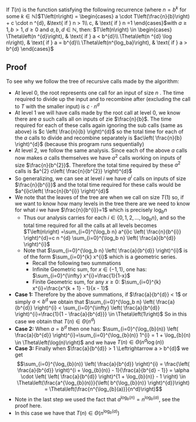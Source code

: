 If <math display="inline">T\left(n\right)</math> is the function satisfying the following recurrence (where <math display="inline">n = b^{k}</math> for some <math display="inline">k \in \mathbb{N}</math>)<math display="block">T\left(n\right) =
  \begin{cases}
    a  \cdot T\left(\frac{n}{b}\right) + c \cdot n ^{d}, &\text{ if } n > 1\\
    c, & \text{ if } n =1
  \end{cases}</math>with <math>a \ge 1, b > 1, d \ge 0</math> and <math>a, b, d \in \mathbb{N}</math>, then:
<math display="block">T\left(n\right) \in
  \begin{cases}
    \Theta\left(n ^{d}\right), & \text{ if } a < b^{d}\\
    \Theta\left(n ^{d} \log n\right), & \text{ if } a = b^{d}\\
    \Theta\left(n^{log_ba}\right), & \text{ if } a > b^{d}
  \end{cases}</math>

== Proof ==
To see why we follow the tree of recursive calls made by the algorithm:

* At level 0, the root represents one call for an input of size <math display="inline">n</math> . The time required to divide up the input and to recombine after (excluding the call to <math display="inline">T</math> with the smaller input) is <math display="inline">c \cdot n^{d}</math>
* At level 1 we will have calls made by the root call at level 0, we know there are <math display="inline">a</math> such calls all on inputs of zie <math display="inline">\frac{n}{b}</math>. The time required for each of these calls again ignoring the sub calls (same as above) is <math display="inline">c \left( \frac{n}{b} \right)^{d}</math> so the total time for each of the <math display="inline">a</math> calls to divide and recombine separately is <math display="inline">ac\left( \frac{n}{b} \right)^{d}</math> (because this program runs sequentially)
* At level 2, we follow the same analysis. Since each of the above <math display="inline">a</math> calls now makes <math display="inline">a</math> calls themselves we have <math display="inline">a^{2}</math> calls working on inputs of size <math display="inline">\frac{n}{b^{2}}</math>. Therefore the total time required by these <math display="inline">a^{2}</math> calls is <math display="inline">a^{2} c\left( \frac{n}{b^{2}} \right)^{d}</math>
* So generalizing, we can see at level <math display="inline">i</math> we have <math display="inline">a^{i}</math> calls on inputs of size <math display="inline">\frac{n}{b^{i}}</math> and the total time required for these calls would be <math display="inline">a^{i}c\left( \frac{n}{b^{i}} \right)^{d}</math>
* We note that the leaves of the tree are when we call on size <math display="inline">T\left(1\right)</math> so, if we want to know how many levels in the tree there are we need to know for what <math display="inline">i</math> we have <math display="inline">\frac{n}{b^{i}}=1</math> which is precisely <math display="inline">\log_b n</math>
** Thus our analysis carries for each <math display="inline">i \in \left\{ 0, 1, 2, \ldots, \log_b n \right\}</math>, and so the total time required for all the calls at all levels becomes <math display="block">T\left(n\right) =\sum_{i=0}^{\log_b n} a^{i}c \left( \frac{n}{b^{i}} \right)^{d}=c n ^{d} \sum_{i=0}^{\log_b n} \left( \frac{a}{b^{d}} \right)^{i}</math>
** Note that <math display="inline">\sum_{i=0}^{\log_b n} \left( \frac{a}{b^{d}} \right)^{i}</math> is of the form <math display="inline">\sum_{i=0}^{k} x^{i}</math> which is a geometric series.
*** Recall the following two summations
*** Infinite Geometric sum, for <math display="inline">x \in \left( -1, 1 \right)</math>, one has: <math display="block">\sum_{i=0}^{\infty} x^{i}=\frac{1}{1-x}</math>
*** Finite Geometric sum, for any <math display="inline">x \ge 0</math>: <math display="block">\sum_{i=0}^{k} x^{i}=\frac{x^{k + 1} - 1}{x - 1}</math>
* '''Case 1:''' Therefore by the above summations, if  <math display="inline">\frac{a}{b^{d}} < 1</math> or simply <math display="inline">a < b^{d}</math> we obtain that <math display="block">\sum_{i=0}^{\log_b n} \left( \frac{a}{b^{d}} \right)^{i} < \sum_{i=0}^{\infty} \left( \frac{a}{b^{d}} \right)^{i}=\frac{1}{1 - \frac{a}{b^{d}}} \in \Theta\left(1\right)</math> So in this case we obtain that <math display="inline">T\left(n\right) \in \Theta\left(n^{d}\right)</math>
* '''Case 2:''' When <math display="inline">a = b^{d}</math> then one has: <math display="block">\sum_{i=0}^{\log_{b}(n)} \left( \frac{a}{b^{d}} \right)^{i}=\sum_{i=0}^{\log_{b}(n)} 1^{i} = 1  +  \log_{b}(n) \in \Theta\left(\log(n)\right)</math> and we have <math display="inline">T\left(n\right) \in \Theta\left(n^{d}\log(n)\right)</math>
* '''Case 3:''' Finally when <math display="inline">\frac{a}{b^{d}} > 1 \Leftrightarrow a > b^{d}</math> we get :<math display="block">\sum_{i=0}^{\log_{b}(n)} \left( \frac{a}{b^{d}} \right)^{i} = \frac{\left( \frac{a}{b^{d}} \right)^{i + \log_{b}(n)} - 1}{\frac{a}{b^{d} - 1}} = \alpha  \cdot \left( \left( \frac{a}{b^{d}} \right)^{1 + \log_{b}(n)} - 1 \right) \in \Theta\left(\frac{a^{\log_{b}(n)}}{\left( b^{\log_{b}(n)} \right)^{d}}\right) = \Theta\left(\frac{n^{\log_{b}(a)}}{n^d}\right)</math>
* Note in the last step we used the fact that <math display="inline">a^{\log_{b}(n)} = n ^{\log_{b}(a)}</math>, see the proof here.
* In this case we have that <math display="inline">T\left(n\right) \in \Theta\left(n^{\log_{b}(a)}\right)</math>

{{Knowledge Metadata|Time Complexity|Theorem}}